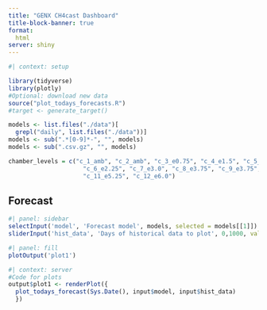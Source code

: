 ```yaml
---
title: "GENX CH4cast Dashboard"
title-block-banner: true
format: 
  html
server: shiny
---
```


```r
#| context: setup

library(tidyverse)
library(plotly)
#Optional: download new data
source("plot_todays_forecasts.R")
#target <- generate_target()

models <- list.files("./data")[
  grepl("daily", list.files("./data"))]
models <- sub(".*[0-9]*-", "", models)
models <- sub(".csv.gz", "", models)

chamber_levels = c("c_1_amb", "c_2_amb", "c_3_e0.75", "c_4_e1.5", "c_5_e2.25",
                     "c_6_e2.25", "c_7_e3.0", "c_8_e3.75", "c_9_e3.75", "c_10_e4.5",
                     "c_11_e5.25", "c_12_e6.0")
```

::: {.panel-tabset}

## Forecast

```r
#| panel: sidebar
selectInput('model', 'Forecast model', models, selected = models[[1]])
sliderInput('hist_data', 'Days of historical data to plot', 0,1000, value = 35)
```

```r
#| panel: fill
plotOutput('plot1')
```

:::

```r
#| context: server
#Code for plots
output$plot1 <- renderPlot({
  plot_todays_forecast(Sys.Date(), input$model, input$hist_data)
  })
```